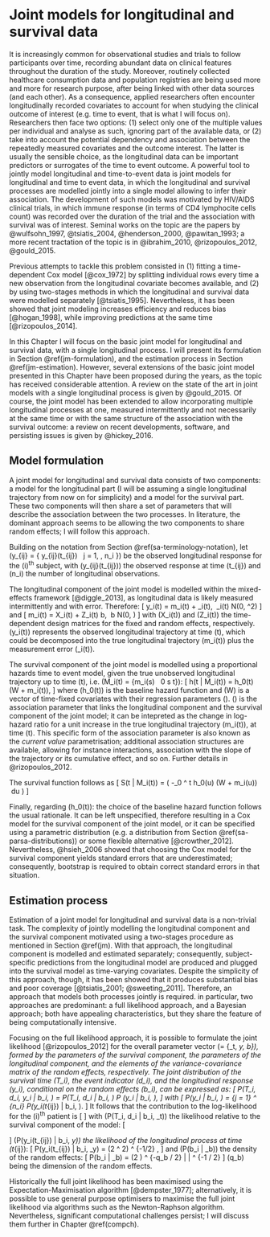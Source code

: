 # Joint models for longitudinal and survival data {#jm}

It is increasingly common for observational studies and trials to follow participants over time, recording abundant data on clinical features throughout the duration of the study. Moreover, routinely collected healthcare consumption data and population registries are being used more and more for research purpose, after being linked with other data sources (and each other).  As a consequence, applied researchers often encounter longitudinally recorded covariates to account for when studying the clinical outcome of interest (e.g. time to event, that is what I will focus on). Researchers then face two options: (1) select only one of the multiple values per individual and analyse as such, ignoring part of the available data, or (2) take into account the potential dependency and association between the repeatedly measured covariates and the outcome interest. The latter is usually the sensible choice, as the longitudinal data can be important predictors or surrogates of the time to event outcome. A powerful tool to jointly model longitudinal and time-to-event data is joint models for longitudinal and time to event data, in which the longitudinal and survival processes are modelled jointly into a single model allowing to infer their association. The development of such models was motivated by HIV/AIDS clinical trials, in which immune response (in terms of CD4 lymphocite cells count) was recorded over the duration of the trial and the association with survival was of interest. Seminal works on the topic are the papers by @wulfsohn_1997, @tsiatis_2004, @henderson_2000, @pawitan_1993; a more recent tractation of the topic is in @ibrahim_2010, @rizopoulos_2012, @gould_2015.

Previous attempts to tackle this problem consisted in (1) fitting a time-dependent Cox model [@cox_1972] by splitting individual rows every time a new observation from the longitudinal covariate becomes available, and (2) by using two-stages methods in which the longitudinal and survival data were modelled separately [@tsiatis_1995]. Nevertheless, it has been showed that joint modeling increases efficiency and reduces bias [@hogan_1998], while improving predictions at the same time [@rizopoulos_2014]. 

In this Chapter I will focus on the basic joint model for longitudinal and survival data, with a single longitudinal process. I will present its formulation in Section \@ref(jm-formulation), and the estimation process in Section \@ref(jm-estimation). However, several extensions of the basic joint model presented in this Chapter have been proposed during the years, as the topic has received considerable attention. A review on the state of the art in joint models with a single longitudinal process is given by @gould_2015. Of course, the joint model has been extended to allow incorporating multiple longitudinal processes at one, measured intermittently and not necessarily at the same time or with the same structure of the association with the survival outcome: a review on recent developments, software, and persisting issues is given by @hickey_2016.

## Model formulation {#jm-formulation}

A joint model for longitudinal and survival data consists of two components: a model for the longitudinal part (I will be assuming a single longitudinal trajectory from now on for simplicity) and a model for the survival part. These two components will then share a set of parameters that will describe the association between the two processes. In literature, the dominant approach seems to be allowing the two components to share random effects; I will follow this approach.

Building on the notation from Section \@ref(sa-terminology-notation), let \(y_{ij} = \{ y_{ij}(t_{ij}) \ \forall \ j = 1, \dots, n_i \}\) be the observed longitudinal response for the \(i\)^th^ subject, with \(y_{ij}(t_{ij})\) the observed response at time \(t_{ij}\) and \(n_i\) the number of longitudinal observations.

The longitudinal component of the joint model is modelled within the mixed-effects framework [@diggle_2013], as longitudinal data is likely measured intermittently and with error. Therefore:
\[
y_i(t) = m_i(t) + \epsilon_i(t), \ \epsilon_i(t) \sim N(0, \sigma^2)
\]
and 
\[
m_i(t) = X_i(t) \beta + Z_i(t) b, \ b \sim N(0, \Sigma)
\]
with \(X_i(t)\) and \(Z_i(t)\) the time-dependent design matrices for the fixed and random effects, respectively. \(y_i(t)\) represents the observed longitudinal trajectory at time \(t\), which could be decomposed into the true longitudinal trajectory \(m_i(t)\) plus the measurement error \(\epsilon_i(t)\).

The survival component of the joint model is modelled using a proportional hazards time to event model, given the true unobserved longitudinal trajectory up to time \(t\), i.e. \(M_i(t) = \{m_i(s) \ \forall \ 0 \le s \le t\}\):
\[
h(t | M_i(t)) = h_0(t) \exp(W \psi + \alpha m_i(t)),
\]
where \(h_0(t)\) is the baseline hazard function and \(W\) is a vector of time-fixed covariates with their regression parameters \(\psi\). \(\alpha\) is the association parameter that links the longitudinal component and the survival component of the joint model; it can be intepreted as the change in log-hazard ratio for a unit increase in the true longitudinal trajectory \(m_i(t)\), at time \(t\). This specific form of the association parameter is also known as the _current value_ parametrisation; additional association structures are available, allowing for instance interactions, association with the slope of the trajectory or its cumulative effect, and so on. Further details in @rizopoulos_2012.

The survival function follows as
\[
S(t | M_i(t)) = \exp \left( -\int_0 ^ t h_0(u) \exp(W \psi + \alpha m_i(u)) \ du \right)
\]

Finally, regarding \(h_0(t)\): the choice of the baseline hazard function follows the usual rationale. It can be left unspecified, therefore resulting in a Cox model for the survival component of the joint model, or it can be specified using a parametric distribution (e.g. a distribution from Section \@ref(sa-parsa-distributions)) or some flexible alternative [@crowther_2012]. Nevertheless, @hsieh_2006 showed that choosing the Cox model for the survival component yields standard errors that are underestimated; consequently, bootstrap is required to obtain correct standard errors in that situation.

## Estimation process {#jm-estimation}

Estimation of a joint model for longitudinal and survival data is a non-trivial task. The complexity of jointly modelling the longitudinal component and the survival component motivated using a two-stages procedure as mentioned in Section \@ref(jm). With that approach, the longitudinal component is modelled and estimated separately; consequently, subject-specific predictions from the longitudinal model are produced and plugged into the survival model as time-varying covariates. Despite the simplicity of this approach, though, it has been showed that it produces substantial bias and poor coverage [@tsiatis_2001; @sweeting_2011]. Therefore, an approach that models both processes jointly is required. in particular, two approaches are predominant: a full likelihood approach, and a Bayesian approach; both have appealing characteristics, but they share the feature of being computationally intensive. 

Focusing on the full likelihood approach, it is possible to formulate the joint likelihood [@rizopoulos_2012] for the overall parameter vector \(\theta = \{\theta_t, \theta_y, \theta_b\}\), formed by the parameters of the survival component, the parameters of the longitudinal component, and the elements of the variance-covariance matrix of the random effects, respectively. The joint distribution of the survival time \(T_i\), the event indicator \(d_i\), and the longitudinal response \(y_i\), conditional on the random effects \(b_i\), can be expressed as:
\[
P(T_i, d_i, y_i | b_i, \theta) = P(T_i, d_i | b_i, \theta) P (y_i | b_i, \theta),
\]
with
\[
P(y_i | b_i, \theta) = \prod_{j = 1} ^ {n_i} P(y_i(t_{ij}) | b_i, \theta).
\]
It follows that the contribution to the log-likelihood for the \(i\)^th^ patient is
\[
\begin{aligned}
\log L(\theta) &= \log \int_{-\infty} ^ {+\infty} P(T_i, d_i, y_i, b_i; \theta) \ db_i \\
               &= \log \int_{-\infty} ^ {+\infty} P(T_i, d_i | b_i, \theta_t) \left[ \prod_{j = 1} ^ {n_i} P(y_i(t_{ij}) | b_i, \theta_y) \right] P(b_i | \theta_b) \ db_i
\end{aligned}
\]
with \(P(T_i, d_i | b_i, \theta_t)\) the likelihood relative to the survival component of the model:
\[
\begin{aligned} 
P(T_i, d_i | b_i, \theta_t) &= h_i(T_i | M_i(T_i), \theta_t) ^ {d_i} S_i(T_i | M_i(T_i), \theta_t) \\
&= \left[ h_0(T_i) \exp(W \psi + \alpha m_i(T_i)) \right] ^ {d_i} \exp \left[ -\int_0^{T_i} h_0(u) \exp(W \psi + \alpha m_i(u)) \ du \right],
\end{aligned}
\]
\(P(y_i(t_{ij}) | b_i, \theta_y)\) the likelihood of the longitudinal process at time \(t_{ij}\):
\[
P(y_i(t_{ij}) | b_i, \theta_y) = (2 \pi \sigma ^ 2) ^ {-1/2} \exp \left[ -\frac{(y_i(t_{ij}) - m_i(t_{ij})) ^ 2}{2 \sigma ^ 2} \right],
\]
and \(P(b_i | \theta_b)\) the density of the random effects:
\[
P(b_i | \theta_b) = (2 \pi) ^ {-q_b / 2} | \Sigma | ^ {-1 / 2} \exp \left[- \frac{b_i^T \Sigma ^ {-1} b_i}{2}\right]
\]
\(q_b\) being the dimension of the random effects.

Historically the full joint likelihood has been maximised using the Expectation-Maximisation algorithm [@dempster_1977]; alternatively, it is possible to use general purpose optimisers to maximise the full joint likelihood via algorithms such as the Newton-Raphson algorithm. Nevertheless, significant computational challenges persist; I will discuss them further in Chapter \@ref(compch).
